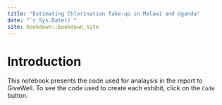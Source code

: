 ```yaml
--- 
title: "Estimating Chlorination Take-up in Malawi and Uganda"
date: "`r Sys.Date()`"
site: bookdown::bookdown_site
---
```


# Introduction

This notebook presents the code used for analaysis in the report to GiveWell. To see the code used to create each exhibit, click on the `Code` button.